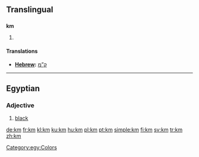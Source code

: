 {{also|.km|KM}}
==Translingual==

==={{abbreviation}}===
'''km'''

# {{SI-unit-abb2|kilo|meter|metre|[[length]]}}

====Translations====
* '''[[Hebrew]]: ''' [[ק”מ]]
----
==Egyptian==
===Adjective===
{{infl|egy|adjective|head=<hiero>km-m-D3</hiero>}}
# [[black]]

[[Category:egy:Colors]]

[[de:km]]
[[fr:km]]
[[kl:km]]
[[ku:km]]
[[hu:km]]
[[pl:km]]
[[pt:km]]
[[simple:km]]
[[fi:km]]
[[sv:km]]
[[tr:km]]
[[zh:km]]